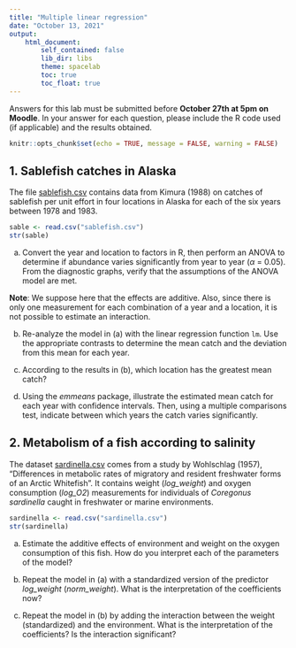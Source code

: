 ```yaml
---
title: "Multiple linear regression"
date: "October 13, 2021"
output: 
    html_document:
        self_contained: false
        lib_dir: libs
        theme: spacelab
        toc: true
        toc_float: true
---
```


Answers for this lab must be submitted before **October 27th at 5pm on Moodle**. In your answer for each question, please include the R code used (if applicable) and the results obtained.

```r
knitr::opts_chunk$set(echo = TRUE, message = FALSE, warning = FALSE)
```


## 1. Sablefish catches in Alaska

The file [sablefish.csv](sablefish.csv) contains data from Kimura (1988) on catches of sablefish per unit effort in four locations in Alaska for each of the six years between 1978 and 1983.

```r
sable <- read.csv("sablefish.csv")
str(sable)
```

a) Convert the year and location to factors in R, then perform an ANOVA to determine if abundance varies significantly from year to year ($\alpha$ = 0.05). From the diagnostic graphs, verify that the assumptions of the ANOVA model are met.

**Note**: We suppose here that the effects are additive. Also, since there is only one measurement for each combination of a year and a location, it is not possible to estimate an interaction.

b) Re-analyze the model in (a) with the linear regression function `lm`. Use the appropriate contrasts to determine the mean catch and the deviation from this mean for each year.

c) According to the results in (b), which location has the greatest mean catch?

d) Using the *emmeans* package, illustrate the estimated mean catch for each year with confidence intervals. Then, using a multiple comparisons test, indicate between which years the catch varies significantly.


## 2. Metabolism of a fish according to salinity

The dataset [sardinella.csv](sardinella.csv) comes from a study by Wohlschlag (1957), "Differences in metabolic rates of migratory and resident freshwater forms of an Arctic Whitefish". It contains weight (*log_weight*) and oxygen consumption (*log_O2*) measurements for individuals of *Coregonus sardinella* caught in freshwater or marine environments.

```r
sardinella <- read.csv("sardinella.csv")
str(sardinella)
```

a) Estimate the additive effects of environment and weight on the oxygen consumption of this fish. How do you interpret each of the parameters of the model?

b) Repeat the model in (a) with a standardized version of the predictor *log_weight* (*norm_weight*). What is the interpretation of the coefficients now?

c) Repeat the model in (b) by adding the interaction between the weight (standardized) and the environment. What is the interpretation of the coefficients? Is the interaction significant?
